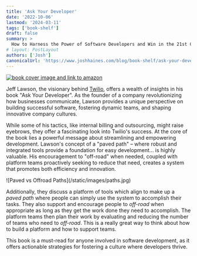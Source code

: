 ```yaml
---
title: 'Ask Your Developer'
date: '2022-10-06'
lastmod: '2024-03-11'
tags: ['book-shelf']
draft: false
summary: >
  How to Harness the Power of Software Developers and Win in the 21st Century
# layout: PostLayout
authors: ['Josh']
canonicalUrl: 'https://www.joshhaines.com/blog/book-shelf/ask-your-developer'
---
```


<div className="mx-auto w-1/3">
  <a href="https://www.amazon.com/Ask-Your-Developer-Software-Developers/dp/0063018292">
    <img
      alt="book cover image and link to amazon"
      src="https://m.media-amazon.com/images/I/516TQeaZpsL._SY445_SX342_.jpg"
    />
  </a>
</div>

Jeff Lawson, the visionary behind [Twilio](https://twilio.com), offers a wealth of insights in his book "Ask Your Developer". As the founder of a company revolutionizing how businesses communicate, Lawson provides a unique perspective on building successful software, fostering dynamic teams, and shaping innovative company cultures.

While some of his tactics, like internal billing and outsourcing, might raise eyebrows, they offer a fascinating look into Twilio's success. At the core of the book lies a powerful message about streamlining and empowering development. Lawson's concept of a "paved path" – where robust and integrated tools provide a foundation for easy development... is highly valuable. His encouragement to "off-road" when needed, coupled with platform teams proactively seeking to reduce that need, creates a system that promotes both efficiency and innovation.

<div className="-mx-2 flex flex-wrap justify-center overflow-hidden xl:-mx-2">
  <div className="my-1 w-full overflow-hidden px-2 xl:my-1 xl:w-1/2 xl:px-2">
    ![Paved vs Offroad Paths](/static/images/paths.jpg)
  </div>
</div>

Additionally, they discuss a platform of tools which align to make up a _paved path_ where people can simply use the system to accomplish their tasks. They also support and encourage people to _off-road_ when appropriate as long as they get the work done they need to accomplish. The platform teams then plan their work by evaluating and reducing the number of teams who need to _off-road_. This is a really great way to think about how to build a platform and how to support teams.

This book is a must-read for anyone involved in software development, as it offers actionable strategies for fostering a culture where developers thrive.
